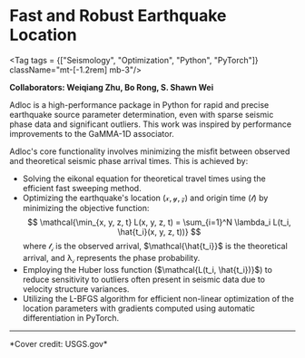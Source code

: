 
# Fast and Robust Earthquake Location
<Tag tags = {["Seismology", "Optimization", "Python", "PyTorch"]} className="mt-[-1.2rem] mb-3"/>

**Collaborators: Weiqiang Zhu, Bo Rong, S. Shawn Wei**

Adloc is a high-performance package in Python for rapid and precise earthquake source parameter determination, even with sparse seismic phase data and significant outliers. This work was inspired by performance improvements to the GaMMA-1D associator.

Adloc's core functionality involves minimizing the misfit between observed and theoretical seismic phase arrival times. This is achieved by:
- Solving the eikonal equation for theoretical travel times using the efficient fast sweeping method.
- Optimizing the earthquake's location ($\mathcal{x,y,z}$) and origin time ($\mathcal{t}$) by minimizing the objective function:
  $$
      \mathcal{\min_{x, y, z, t} L(x, y, z, t) = \sum_{i=1}^N \lambda_i L(t_i, \hat{t_i}(x, y, z, t))}
  $$ 
  where $\mathcal{t_i}$ is the observed arrival, $\mathcal{\hat{t_i}}$ is the theoretical arrival, and $\mathcal{λ_i}$ represents the phase probability.
- Employing the Huber loss function ($\mathcal{L(t_i, \hat{t_i})}$) to reduce sensitivity to outliers often present in seismic data due to velocity structure variances.
- Utilizing the L-BFGS algorithm for efficient non-linear optimization of the location parameters with gradients computed using automatic differentiation in PyTorch.

---
<div className="tx-small">*Cover credit: USGS.gov*</div>
<Icon links = {{"github": "https://github.com/AI4EPS/ADLoc", "paper": "https://arxiv.org/abs/2502.10933"}}/>